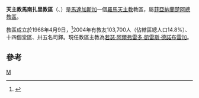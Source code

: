 {{Infobox Roman Catholic diocese
|Roman Catholic Diocese of = 天主教馬南扎里教區
|Latin name of diocese = Dioecesis Mananiariensis

|image = 
|caption = 
|location =[[馬達加斯加|馬達加斯加]]
|territory =
|population = 103,700

|rite = 拉丁禮
|patron = 
|province = 菲亞納蘭楚阿
|established = 1968年
|cathedral =聖思定主教座堂
|副主教座堂 =
|leadership = 主教
|website =
|教宗 = 
|metropolitan =
|ordinary = 若瑟·阿爾弗雷多·凱雷斯·德諾布雷加

|coadjutor bishop =
|emeritus =
}}

'''天主教馬南扎里教區'''（{{lang-la|Dioecesis Mananiariensis}}、{{lang-fr|Diocèse de Mananjary}}）是[[馬達加斯加|馬達加斯加]]一個[[羅馬天主教|羅馬天主教]]教區，屬[[天主教菲亞納蘭楚阿總教區|菲亞納蘭楚阿總教區]]。

教區成立於1968年4月9日，<ref>{{Cite web |url=http://www.vatican.va/holy_father/paul_vi/apost_constitutions/documents/hf_p-vi_apc_19680409_mananjariensis_lt.html |title=成立教區的宗座憲令 |access-date=2013-12-05 |archive-date=2014-02-03 |archive-url=https://web.archive.org/web/20140203135624/http://www.vatican.va/holy_father/paul_vi/apost_constitutions/documents/hf_p-vi_apc_19680409_mananjariensis_lt.html |dead-url=no }}</ref>2004年有教友103,700人（佔轄區總人口14.8%）、十四個堂區、卅五名司鐸。現任教區主教為[[若瑟·阿爾弗雷多·凱雷斯·德諾布雷加|若瑟·阿爾弗雷多·凱雷斯·德諾布雷加]]。

==參考==
{{reflist}}
[[Category:馬達加斯加天主教教區|M]]
{{馬達加斯加天主教教區}}